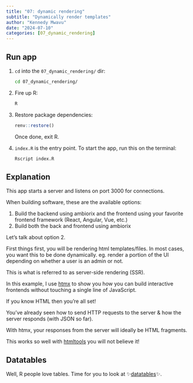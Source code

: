 ```yaml
---
title: "07: dynamic rendering"
subtitle: "Dynamically render templates"
author: "Kennedy Mwavu"
date: "2024-07-10"
categories: [07_dynamic_rendering]
---
```


## Run app

1. `cd` into the `07_dynamic_rendering/` dir:

    ```bash
    cd 07_dynamic_rendering/
    ```

1. Fire up R:
    
    ```bash
    R
    ```

1. Restore package dependencies:
    
    ```r
    renv::restore()
    ```

    Once done, exit R.
1. `index.R` is the entry point. To start the app, run this on the terminal:
    
    ```bash
    Rscript index.R
    ```

## Explanation

This app starts a server and listens on port 3000 for connections.

When building software, these are the available options:

1. Build the backend using ambiorix and the frontend using your favorite frontend framework (React, Angular, Vue, etc.)
2. Build both the back and frontend using ambiorix

Let's talk about option 2.

First things first, you will be rendering html templates/files.
In most cases, you want this to be done dynamically. eg. render a portion of the UI depending on whether a user is an admin or not.

This is what is referred to as server-side rendering (SSR).

In this example, I use [htmx](https://htmx.org/) to show you how you can build
interactive frontends without touching a single line of JavaScript.

If you know HTML then you're all set!

You've already seen how to send HTTP requests to the server & how the server responds (with JSON so far).

With htmx, your responses from the server will ideally be HTML fragments.

This works so well with [htmltools](https://rstudio.github.io/htmltools/) you will not believe it!

## Datatables

Well, R people love tables. Time for you to look at ✨[datatables](../08_datatables/index.qmd)✨.
